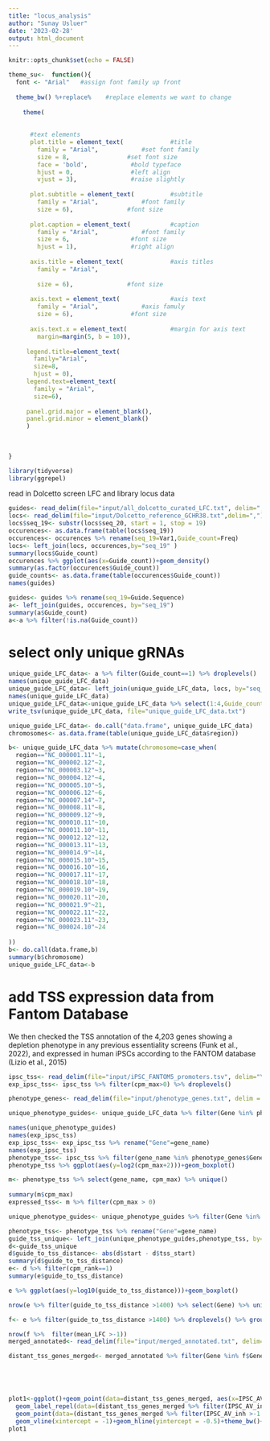 ---
title: "locus_analysis"
author: "Sunay Usluer"
date: '2023-02-28'
output: html_document
---

```{r setup, include=FALSE}
knitr::opts_chunk$set(echo = FALSE)
```

```{r}
theme_su<-  function(){ 
  font <- "Arial"   #assign font family up front
  
  theme_bw() %+replace%    #replace elements we want to change
    
    theme(
   
      
      #text elements
      plot.title = element_text(             #title
        family = "Arial",            #set font family
        size = 8,                #set font size
        face = 'bold',            #bold typeface
        hjust = 0,                #left align
        vjust = 3),               #raise slightly
      
      plot.subtitle = element_text(          #subtitle
        family = "Arial",            #font family
        size = 6),               #font size
      
      plot.caption = element_text(           #caption
        family = "Arial",            #font family
        size = 6,                 #font size
        hjust = 1),               #right align
      
      axis.title = element_text(             #axis titles
        family = "Arial",
        
        size = 6),               #font size
      
      axis.text = element_text(              #axis text
        family = "Arial",            #axis famuly
        size = 6),                #font size
      
      axis.text.x = element_text(            #margin for axis text
        margin=margin(5, b = 10)),
      
     legend.title=element_text(
       family="Arial",
       size=8,
       hjust = 0),
     legend.text=element_text(
       family = "Arial",
       size=6),
     
     panel.grid.major = element_blank(),
     panel.grid.minor = element_blank()
     )
  
     
    
}


```

```{r}
library(tidyverse)
library(ggrepel)

```
read in Dolcetto screen LFC and library locus data
```{r}
guides<- read_delim(file="input/all_dolcetto_curated_LFC.txt", delim=",") %>% select(Guide.Sequence, Gene, func, D1M_D18)
locs<- read_delim(file="input/Dolcetto_reference_GCHR38.txt",delim=",")
locs$seq_19<- substr(locs$seq_20, start = 1, stop = 19)
occurences<- as.data.frame(table(locs$seq_19))
occurences<- occurences %>% rename(seq_19=Var1,Guide_count=Freq)
locs<- left_join(locs, occurences,by="seq_19" )
summary(locs$Guide_count)
occurences %>% ggplot(aes(x=Guide_count))+geom_density()
summary(as.factor(occurences$Guide_count))
guide_counts<- as.data.frame(table(occurences$Guide_count))
names(guides)

guides<- guides %>% rename(seq_19=Guide.Sequence)
a<- left_join(guides, occurences, by="seq_19")
summary(a$Guide_count)
a<-a %>% filter(!is.na(Guide_count))
```

# select only unique gRNAs 
```{r}
unique_guide_LFC_data<- a %>% filter(Guide_count==1) %>% droplevels()
names(unique_guide_LFC_data)
unique_guide_LFC_data<- left_join(unique_guide_LFC_data, locs, by="seq_19")
names(unique_guide_LFC_data)
unique_guide_LFC_data<-unique_guide_LFC_data %>% select(1:4,Guide_count=Guide_count.x, 7:12)
write_tsv(unique_guide_LFC_data, file="unique_guide_LFC_data.txt")

unique_guide_LFC_data<- do.call("data.frame", unique_guide_LFC_data)
chromosomes<- as.data.frame(table(unique_guide_LFC_data$region))

b<- unique_guide_LFC_data %>% mutate(chromosome=case_when(
  region=="NC_000001.11"~1,
  region=="NC_000002.12"~2,
  region=="NC_000003.12"~3,
  region=="NC_000004.12"~4,
  region=="NC_000005.10"~5,
  region=="NC_000006.12"~6,
  region=="NC_000007.14"~7,
  region=="NC_000008.11"~8,
  region=="NC_000009.12"~9,
  region=="NC_000010.11"~10,
  region=="NC_000011.10"~11,
  region=="NC_000012.12"~12,
  region=="NC_000013.11"~13,
  region=="NC_000014.9"~14,
  region=="NC_000015.10"~15,
  region=="NC_000016.10"~16,
  region=="NC_000017.11"~17,
  region=="NC_000018.10"~18,
  region=="NC_000019.10"~19,
  region=="NC_000020.11"~20,
  region=="NC_000021.9"~21,
  region=="NC_000022.11"~22,
  region=="NC_000023.11"~23,
  region=="NC_000024.10"~24
  
))
b<- do.call(data.frame,b)
summary(b$chromosome)
unique_guide_LFC_data<-b
```

# add TSS expression data from Fantom Database
We then checked the TSS annotation of the 4,203 genes showing a depletion phenotype in any previous essentiality screens (Funk et al., 2022), and expressed in human iPSCs according to the FANTOM database (Lizio et al., 2015)
```{r}
ipsc_tss<- read_delim(file="input/iPSC_FANTOM5_promoters.tsv", delim="\t")
exp_ipsc_tss<- ipsc_tss %>% filter(cpm_max>0) %>% droplevels()

phenotype_genes<- read_delim(file="input/phenotype_genes.txt", delim = "\t") %>% unique()

unique_phenotype_guides<- unique_guide_LFC_data %>% filter(Gene %in% phenotype_genes$Gene)

names(unique_phenotype_guides)
names(exp_ipsc_tss)
exp_ipsc_tss<- exp_ipsc_tss %>% rename("Gene"=gene_name)
names(exp_ipsc_tss)
phenotype_tss<- ipsc_tss %>% filter(gene_name %in% phenotype_genes$Gene)
phenotype_tss %>% ggplot(aes(y=log2(cpm_max+2)))+geom_boxplot()

m<- phenotype_tss %>% select(gene_name, cpm_max) %>% unique()
 
summary(m$cpm_max)
expressed_tss<- m %>% filter(cpm_max > 0) 

unique_phenotype_guides<- unique_phenotype_guides %>% filter(Gene %in% expressed_tss$gene_name) %>% droplevels()

phenotype_tss<- phenotype_tss %>% rename("Gene"=gene_name)
guide_tss_unique<- left_join(unique_phenotype_guides,phenotype_tss, by="Gene" )
d<-guide_tss_unique
d$guide_to_tss_distance<- abs(d$start - d$tss_start)
summary(d$guide_to_tss_distance)
e<- d %>% filter(cpm_rank==1)
summary(e$guide_to_tss_distance)

e %>% ggplot(aes(y=log10(guide_to_tss_distance)))+geom_boxplot()

nrow(e %>% filter(guide_to_tss_distance >1400) %>% select(Gene) %>% unique())

f<- e %>% filter(guide_to_tss_distance >1400) %>% droplevels() %>% group_by(Gene) %>% summarise(mean_LFC=mean(D1M_D18))

nrow(f %>%  filter(mean_LFC >-1))
merged_annotated<- read_delim(file="input/merged_annotated.txt", delim=",")

distant_tss_genes_merged<- merged_annotated %>% filter(Gene %in% f$Gene) %>% droplevels()





plot1<-ggplot()+geom_point(data=distant_tss_genes_merged, aes(x=IPSC_AV_inh, y=IPSC_Av_Cut))+
  geom_label_repel(data=(distant_tss_genes_merged %>% filter(IPSC_AV_inh >-1 & IPSC_Av_Cut< -0.5)), aes(x=IPSC_AV_inh, y=IPSC_Av_Cut, label=Gene))+
  geom_point(data=(distant_tss_genes_merged %>% filter(IPSC_AV_inh >-1 & IPSC_Av_Cut< -0.5)), aes(x=IPSC_AV_inh, y=IPSC_Av_Cut), color="red")+
  geom_vline(xintercept = -1)+geom_hline(yintercept = -0.5)+theme_bw()+ggtitle("LFC, Genes targeted by gRNAs\n more than 1400bp far from the top TSS")
plot1



```

